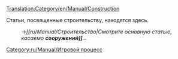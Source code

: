 [[Translation:Category/en/Manual/Construction]]


Статьи, посвященные строительству, находятся здесь.
:→''[[ru/Manual/Строительство|Смотрите основную статью, касаемо '''сооружений]]'''...''

[[Category:ru/Manual/Игровой процесс]]